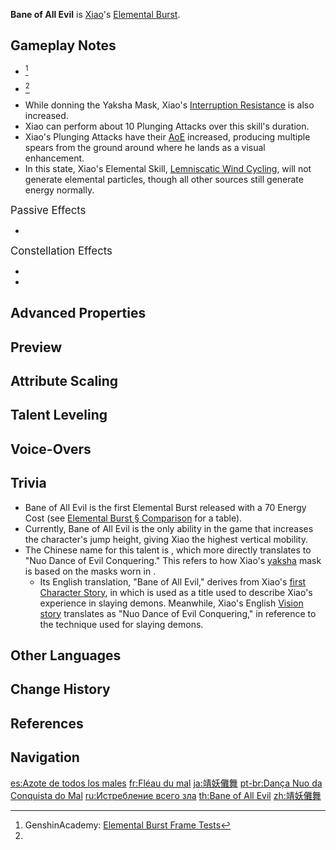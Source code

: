 {{About|Xiao's Elemental Burst|[[Beidou]]'s constellation|Bane of Evil}}
{{Talent Infobox
|image         = Talent Bane of All Evil.png
|character     = Xiao
|type          = Elemental Burst
|info          = Xiao dons the Yaksha Mask that set gods and demons trembling millennia ago.<br /><br />'''Yaksha's Mask'''<ul><li>Greatly increases Xiao's jumping ability.</li><li>Increases his attack [[AoE]] and attack DMG.</li><li>[[Elemental Infusion|Converts]] attack DMG into {{Color|Anemo DMG}}, which cannot be overridden by any other elemental infusion.</li></ul><br />In this state, Xiao will continuously lose HP.<br />The effects of this skill end when Xiao leaves the field.
|utility1      = Conversion
|utility2      = Health Depletion
|utility3      = Plunging
|utility4      = AoE Increase
|utility5      = Requires Staying on Field
|utility6      = Normal Attack DMG Increase
|utility7      = Charged Attack DMG Increase
|utility8      = Plunging Attack DMG Increase
|utility9      = DMG Bonus
|utility10     = Hitlag Extendable
|utility11     = Interruption Resistance
|energyCost    = 70
|CD            = 18s
|duration      = 15s
|attr1         = Normal/Charged/Plunging Attack DMG Bonus
|value1        = 58.5%-118%
|attr2         = Life Drain
|value2        = 3.0%-2.0% Current HP/s
}}
{{Description|Donning the Mask of the Yaksha, Xiao takes the terrifying, demon-conquering form of the Vigilant Yaksha. But this great power has also brought him great suffering. Some call him "The Bane of All Evil."}}
'''Bane of All Evil''' is [[Xiao]]'s [[Elemental Burst]].

==Gameplay Notes==
* {{TalentNote|energy frame|39}}<ref name="Genshin Academy burst info sheet">GenshinAcademy: [https://docs.google.com/spreadsheets/d/1iLUT8Tafwih3RZbNlA59w6-x5NQdgPvsMc86b7W92DQ/edit#gid=0 Elemental Burst Frame Tests]</ref>
* {{TalentNote|cooldown frame|31}}<ref name="Genshin Academy burst info sheet" />
* While donning the Yaksha Mask, Xiao's [[Interruption Resistance]] is also increased.
* Xiao can perform about 10 Plunging Attacks over this skill's duration.
* Xiao's Plunging Attacks have their [[AoE]] increased, producing multiple spears from the ground around where he lands as a visual enhancement.
* In this state, Xiao's Elemental Skill, [[Lemniscatic Wind Cycling]], will not generate elemental particles, though all other sources still generate energy normally.

;<big>Passive Effects</big>
*{{TalentNote|character=Xiao|talent=Bane of All Evil|ascension|1|Conqueror of Evil: Tamer of Demons}}

;<big>Constellation Effects</big>
*{{TalentNote|constellation|5|Evolution Eon: Origin of Ignorance}}
*{{TalentNote|constellation|6|Conqueror of Evil: Guardian Yaksha}}

==Advanced Properties==
{{Advanced Properties
|title   = Converted Normal Attack 1-Hit A
|gu      = 1U
|icdtag  = Normal Attack
|icdtype = 2.5s/3 Hits
|poise   = 37.62
|impulse = 3

|title2   = Converted Normal Attack 1-Hit B
|gu2      = 1U
|icdtag2  = Normal Attack
|icdtype2 = 2.5s/3 Hits
|poise2   = 37.62
|impulse2 = 2

|title3   = Converted Normal Attack 2-Hit
|gu3      = 1U
|icdtag3  = Normal Attack
|icdtype3 = 2.5s/3 Hits
|poise3   = 77.64
|impulse3 = 3

|title4   = Converted Normal Attack 3-Hit
|gu4      = 1U
|icdtag4  = Normal Attack
|icdtype4 = 2.5s/3 Hits
|poise4   = 93.48
|impulse4 = 3

|title5   = Converted Normal Attack 4-Hit A
|gu5      = 1U
|icdtag5  = Normal Attack
|icdtype5 = 2.5s/3 Hits
|poise5   = 51.42
|impulse5 = 2

|title6   = Converted Normal Attack 4-Hit B
|gu6      = 1U
|icdtag6  = Normal Attack
|icdtype6 = 2.5s/3 Hits
|poise6   = 51.42
|impulse6 = 2

|title7   = Converted Normal Attack 5-Hit
|gu7      = 1U
|icdtag7  = Normal Attack
|icdtype7 = 2.5s/3 Hits
|poise7   = 97.56
|impulse7 = 3

|title8   = Converted Normal Attack 6-Hit
|gu8      = 1U
|icdtag8  = Normal Attack
|icdtype8 = 2.5s/3 Hits
|poise8   = 130.68
|impulse8 = 6

|title9   = Converted Charged Attack
|gu9      = 1U
|icdtag9  = Charged Attack
|icdtype9 = 0.5s
|poise9   = 180
|impulse9 = 7

|title10   = Converted Plunging Attack Collision
|gu10      = 0U
|icdtag10  = none
|poise10   = 37.5
|impulse10 = 2

|title11   = Converted Low Plunge
|gu11      = 1U
|icdtag11  = none
|poise11   = 150
|impulse11 = 4
|blunt11   = 1

|title12   = Converted High Plunge
|gu12      = 1U
|icdtag12  = none
|poise12   = 225
|impulse12 = 7
|blunt12   = 1
}}

==Preview==
{{Preview
|file1=Bane of All Evil Normal Preview
|caption1=Normal Attack

|file2=Bane of All Evil Charged Preview
|caption2=Charged Attack

|file3=Bane of All Evil Plunge Preview
|caption3=Plunging Attack
}}
{{clr}}

==Attribute Scaling==
{{Talent Scaling
|talentType=Elemental Burst
|levels=14
|order=normalchargedplungingattackdmgbonus,lifedrain,duration,cd,energycost
|titles=Normal/Charged/Plunging Attack DMG Bonus (%),Life Drain,Duration,CD,Energy Cost
|normalchargedplungingattackdmgbonus_1=58.45
|normalchargedplungingattackdmgbonus_2=61.95
|normalchargedplungingattackdmgbonus_3=65.45
|normalchargedplungingattackdmgbonus_4=70
|normalchargedplungingattackdmgbonus_5=73.5
|normalchargedplungingattackdmgbonus_6=77
|normalchargedplungingattackdmgbonus_7=81.55
|normalchargedplungingattackdmgbonus_8=86.1
|normalchargedplungingattackdmgbonus_9=90.65
|normalchargedplungingattackdmgbonus_10=95.2
|normalchargedplungingattackdmgbonus_11=99.75
|normalchargedplungingattackdmgbonus_12=104.3
|normalchargedplungingattackdmgbonus_13=108.85
|normalchargedplungingattackdmgbonus_14=113
|lifedrain_1=3% Current HP Per Second
|lifedrain_2=3% Current HP Per Second
|lifedrain_3=3% Current HP Per Second
|lifedrain_4=2.5% Current HP Per Second
|lifedrain_5=2.5% Current HP Per Second
|lifedrain_6=2.5% Current HP Per Second
|lifedrain_7=2% Current HP Per Second
|lifedrain_8=2% Current HP Per Second
|lifedrain_9=2% Current HP Per Second
|lifedrain_10=2% Current HP Per Second
|lifedrain_11=2% Current HP Per Second
|lifedrain_12=2% Current HP Per Second
|lifedrain_13=2% Current HP Per Second
|lifedrain_14=2% Current HP Per Second
|duration=15s
|cd=18s
|energycost=70
}}

==Talent Leveling==
{{Talent Upgrade|Xiao}}

==Voice-Overs==
{{Talent VO}}

==Trivia==
*Bane of All Evil is the first Elemental Burst released with a 70 Energy Cost (see [[Elemental Burst#Comparison|Elemental Burst § Comparison]] for a table).
*Currently, Bane of All Evil is the only ability in the game that increases the character's jump height, giving Xiao the highest vertical mobility.
*The Chinese name for this talent is {{zh|靖妖傩舞}}, which more directly translates to "Nuo Dance of Evil Conquering." This refers to how Xiao's [[yaksha]] mask is based on the masks worn in {{w|Nuo opera}}.
**Its English translation, "Bane of All Evil," derives from Xiao's [[Xiao/Lore#Character Story 1|first Character Story]], in which {{zh|靖妖傩舞}} is used as a title used to describe Xiao's experience in slaying demons. Meanwhile, Xiao's English [[Xiao/Lore#Vision|Vision story]] translates {{zh|靖妖傩舞}} as "Nuo Dance of Evil Conquering," in reference to the technique used for slaying demons.

==Other Languages==
{{Other Languages
|en      = Bane of All Evil
|zhs     = 靖妖傩舞
|zhs_rm  = Jìng Yāo Nuó Wǔ
|zht     = 靖妖儺舞
|zht_rm  = Jìng Yāo Nuó Wǔ
|zh_tl   = {{w|Nuo folk religion|Nuo}} Dance of Evil Conquering
|ja      = 靖妖儺舞
|ja_rm   = Seiyou-Nabu{{Assumed}}
|ja_tl   = {{w|Nuo folk religion|Nuo}} Dance of Evil Conquering
|ko      = 나자의 춤
|ko_rm   = Naja-ui chum
|ko_tl   = Dance of Naja
|ko_note = Naja(나자/儺者) is a person who performs the ritual(나례/儺禮) of chasing evil spirits. It also called as 초라니(Chorani), 방상시(Bangsangsi/方相氏), 아이 초라니(A'i Chorani), 지군(Jigun/持軍)
|es      = Azote de todos los males
|es_tl   = Scourge to All Evil
|fr      = Fléau du mal
|fr_tl   = Scourge of Evil
|ru      = Истребление всего зла
|ru_tl   = The Extermination of All Evil
|th      = Bane of All Evil
|vi      = Vũ Điệu Trừ Yêu
|vi_tl   = 
|de      = Geistervertreibung
|de_tl   = Ghost Banishment
|id      = Bane of All Evil
|pt      = Dança Nuo da Conquista do Mal
|pt_tl   = Nuo Dance of Evil Conquering
|tr      = Tüm Şerlerin Laneti
|tr_tl   = 
|it      = Castigo di ogni male
|it_tl   = Punishment for All Evil
}}

==Change History==
{{Change History|1.3}}

==References==
{{Reflist}}

==Navigation==
{{Talent Navbox|Xiao}}

[[es:Azote de todos los males]]
[[fr:Fléau du mal]]
[[ja:靖妖儺舞]]
[[pt-br:Dança Nuo da Conquista do Mal]]
[[ru:Истребление всего зла]]
[[th:Bane of All Evil]]
[[zh:靖妖儺舞]]